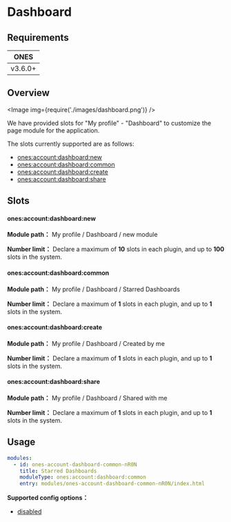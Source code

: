 
# Dashboard

## Requirements

| **ONES** |
| :------: |
| v3.6.0+  |

## Overview

<Image img={require('./images/dashboard.png')} />

We have provided slots for "My profile" - "Dashboard" to customize the page module for the application.

The slots currently supported are as follows:

- [ones:account:dashboard:new](#onesaccountdashboardnew)
- [ones:account:dashboard:common](#onesaccountdashboardcommon)
- [ones:account:dashboard:create](#onesaccountdashboardcreate)
- [ones:account:dashboard:share](#onesaccountdashboardshare)

## Slots

#### ones:account:dashboard:new

**Module path：** My profile / Dashboard / new module

**Number limit：** Declare a maximum of **10** slots in each plugin, and up to **100** slots in the system.

#### ones:account:dashboard:common

**Module path：** My profile / Dashboard / Starred Dashboards

**Number limit：** Declare a maximum of **1** slots in each plugin, and up to **1** slots in the system.

#### ones:account:dashboard:create

**Module path：** My profile / Dashboard / Created by me

**Number limit：** Declare a maximum of **1** slots in each plugin, and up to **1** slots in the system.

#### ones:account:dashboard:share

**Module path：** My profile / Dashboard / Shared with me

**Number limit：** Declare a maximum of **1** slots in each plugin, and up to **1** slots in the system.

## Usage

```yaml
modules:
  - id: ones-account-dashboard-common-nR0N
    title: Starred Dashboards
    moduleType: ones:account:dashboard:common
    entry: modules/ones-account-dashboard-common-nR0N/index.html
```

**Supported config options：**

- [disabled](../../../../../reference/config/plugin.md#disabled)
